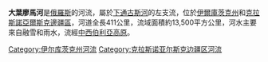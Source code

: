 '''大葉廖馬河'''是[[俄羅斯|俄羅斯]]的河流，屬於[[下通古斯河|下通古斯河]]的左支流，位於[[伊爾庫茨克州|伊爾庫茨克州]]和[[克拉斯諾亞爾斯克邊疆區|克拉斯諾亞爾斯克邊疆區]]，河道全長411公里，流域面積約13,500平方公里，河水主要來自融雪和雨水，流經[[中西伯利亞高原|中西伯利亞高原]]。

{{Russia-geo-stub}}

[[Category:伊尔库茨克州河流|Category:伊尔库茨克州河流]]
[[Category:克拉斯诺亚尔斯克边疆区河流|Category:克拉斯诺亚尔斯克边疆区河流]]